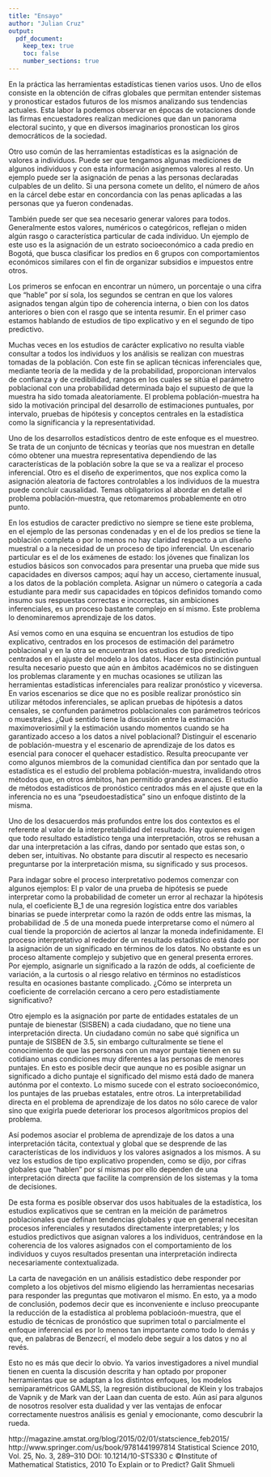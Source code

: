 ```yaml
---
title: "Ensayo"
author: "Julian Cruz"
output: 
  pdf_document:
    keep_tex: true
    toc: false
    number_sections: true
---
```


En la práctica las herramientas estadísticas tienen varios usos. Uno de ellos consiste en la obtención de cifras globales que permitan entender sistemas y pronosticar estados futuros de los mismos analizando sus tendencias actuales. Esta labor la podemos observar en épocas de votaciones donde las firmas encuestadores realizan mediciones que dan un panorama electoral sucinto, y que en diversos imaginarios pronostican los giros democráticos de la sociedad.

Otro uso común de las herramientas estadísticas es la asignación de valores a individuos. Puede ser que tengamos algunas mediciones de algunos individuos y con esta información asignemos valores al resto. Un ejemplo puede ser la asignación de penas a las personas declaradas culpables de un delito. Si una persona comete un delito, el número de años en la cárcel debe estar en concordancia con las penas aplicadas a las personas que ya fueron condenadas.

También puede ser que sea necesario generar valores para todos. Generalmente estos valores, numéricos o categóricos, reflejan o miden algún rasgo o característica particular de cada individuo. Un ejemplo de este uso es la asignación de un estrato socioeconómico a cada predio en Bogotá, que busca clasificar los predios en 6 grupos con comportamientos económicos similares con el fin de organizar subsidios e impuestos entre otros.

Los primeros se enfocan en encontrar un número, un porcentaje o una cifra que "hable" por sí sola, los segundos se centran en que los valores asignados tengan algún tipo de coherencia interna, o bien con los datos anteriores o bien con el rasgo que se intenta resumir. En el primer caso estamos hablando de estudios de tipo explicativo y en el segundo de tipo predictivo. 

Muchas veces en los estudios de carácter explicativo no resulta viable consultar a todos los individuos y los análisis se realizan con muestras tomadas de la población. Con este fin se aplican técnicas inferenciales que, mediante teoría de la medida y de la probabilidad, proporcionan intervalos de confianza y de credibilidad, rangos en los cuales se sitúa el parámetro poblacional con una probabilidad determinada bajo el supuesto de que la muestra ha sido tomada aleatoriamente. El problema población-muestra ha sido la motivación principal del desarrollo de estimaciones puntuales, por intervalo, pruebas de hipótesis y conceptos centrales en la estadística como la significancia y la representatividad.

Uno de los desarrollos estadísticos dentro de este enfoque es el muestreo. Se trata de un conjunto de técnicas y teorías que nos muestran en detalle cómo obtener una muestra representativa dependiendo de las características de la población sobre la que se va a realizar el proceso inferencial. Otro es el diseño de experimentos, que nos explica como la asignación aleatoria de factores controlables a los individuos de la muestra puede concluir causalidad. Temas obligatorios al abordar en detalle el problema población-muestra, que retomaremos probablemente en otro punto.

En los estudios de caracter predictivo no siempre se tiene este problema, en el ejemplo de las personas condenadas y en el de los predios se tiene la población completa o por lo menos no hay claridad respecto a un diseño muestral o a la necesidad de un proceso de tipo inferencial. Un escenario particular es el de los exámenes de estado: los jóvenes que finalizan los estudios básicos son convocados para presentar una prueba que mide sus capacidades en diversos campos; aquí hay un acceso, ciertamente inusual, a los datos de la población completa. Asignar un número o categoría a cada estudiante para medir sus capacidades en tópicos definidos tomando como insumo sus respuestas correctas e incorrectas, sin ambiciones inferenciales, es un proceso bastante complejo en sí mismo. Este problema lo denominaremos aprendizaje de los datos.

Así vemos como en una esquina se encuentran los estudios de tipo explicativo, centrados en los procesos de estimación del parámetro poblacional y en la otra se encuentran los estudios de tipo predictivo centrados en el ajuste del modelo a los datos. Hacer esta distinción puntual resulta necesario puesto que aún en ámbitos académicos no se distinguen los problemas claramente y en muchas ocasiones se utilizan las herramientas estadísticas inferenciales para realizar pronóstico y viceversa. En varios escenarios se dice que no es posible realizar pronóstico sin utilizar métodos inferenciales, se aplican pruebas de hipótesis a datos censales, se confunden parámetros poblacionales con parámetros teóricos o muestrales. ¿Qué sentido tiene la discusión entre la estimación maximoveriosimil y la estimación usando momentos cuando se ha garantizado acceso a los datos a nivel poblacional?
Distinguir el escenario de población-muestra y el escenario de aprendizaje de los datos es esencial para conocer el quehacer estadístico. Resulta preocupante ver como algunos miembros de la comunidad científica dan por sentado que la estadística es el estudio del problema población-muestra, invalidando otros métodos que, en otros ámbitos, han permitido grandes avances. El estudio de métodos estadísticos de pronóstico centrados más en el ajuste que en la inferencia no es una "pseudoestadística" sino un enfoque distinto de la misma.

Uno de los desacuerdos más profundos entre los dos contextos es el referente al valor de la interpretabilidad del resultado. Hay quienes exigen que todo resultado estadístico tenga una interpretación, otros se rehusan a dar una interpretación a las cifras, dando por sentado que estas son, o deben ser, intuitivas. No obstante para discutir al respecto es necesario preguntarse por la interpretación misma, su significado y sus procesos.

Para indagar sobre el proceso interpretativo podemos comenzar con algunos ejemplos: El p valor de una prueba de hipótesis se puede interpretar como la probabilidad de cometer un error al rechazar la hipótesis nula, el coeficiente B_1 de una regresión logística entre dos variables binarias se puede interpretar como la razón de odds entre las mismas, la probabilidad de .5 de una moneda puede interpretarse como el número al cual tiende la proporción de aciertos al lanzar la moneda indefinidamente. El proceso interpretativo al rededor de un resultado estadístico está dado por la asignación de un significado en términos de los datos. No obstante es un proceso altamente complejo y subjetivo que en general presenta errores. Por ejemplo, asignarle un significado a la razón de odds, al coeficiente de variación, a la curtosis o al riesgo relativo en términos no estadísticos resulta en ocasiones bastante complicado. ¿Cómo se interpreta un coeficiente de correlación cercano a cero pero estadístiamente significativo?

Otro ejemplo es la asignación por parte de entidades estatales de un puntaje de bienestar (SISBEN) a cada ciudadano, que no tiene una interpretación directa. Un ciudadano común no sabe qué significa un puntaje de SISBEN de 3.5, sin embargo culturalmente se tiene el conocimiento de que las personas con un mayor puntaje tienen en su cotidiano unas condiciones muy diferentes a las personas de menores puntajes. En esto es posible decir que aunque no es posible asignar un significado a dicho puntaje el significado del mismo está dado de manera autónma por el contexto. Lo mismo sucede con el estrato socioeconómico, los puntajes de las pruebas estatales, entre otros. La interpretabilidad directa en el problema de aprendizaje de los datos no sólo carece de valor sino que exigirla puede deteriorar los procesos algorítmicos propios del problema.

Así podemos asociar el problema de aprendizaje de los datos a una interpretación tácita, contextual y global que se desprende de las características de los individuos y los valores asignados a los mismos. A su vez los estudios de tipo explicativo propenden, como se dijo, por cifras globales que "hablen" por sí mismas por ello dependen de una interpretación directa que facilite la comprensión de los sistemas y la toma de decisiones.

De esta forma es posible observar dos usos habituales de la estadística, los estudios explicativos que se centran en la meición de parámetros poblacionales que definan tendencias globales y que en general necesitan procesos inferenciales y resutados directamente interpretables; y los estudios predictivos que asignan valores a los individuos, centrándose en la coherencia de los valores asignados con el comportamiento de los individuos y cuyos resultados presentan una interpretación indirecta necesariamente contextualizada.

La carta de navegación en un análisis estadístico debe responder por completo a los objetivos del mismo eligiendo las herramientas necesarias para responder las preguntas que motivaron el mismo. En esto, ya a modo de conclusión, podemos decir que es inconveniente e incluso preocupante la reducción de la estadística al problema poblacioón-muestra, que el estudio de técnicas de pronóstico que suprimen total o parcialmente el enfoque inferencial es por lo menos tan importante como todo lo demás y que, en palabras de Benzecrí, el modelo debe seguir a los datos y no al revés.

Esto no es más que decir lo obvio. Ya varios investigadores a nivel mundial tienen en cuenta la discusión descrita y han optado por proponer herramientas que se adaptan a los distintos enfoques, los modelos semiparamétricos GAMLSS, la regresión distibucional de Klein y los trabajos de Vapnik y de Mark van der Laan dan cuenta de esto. Aún así para algunos de nosotros resolver esta dualidad y ver las ventajas de enfocar correctamente nuestros análisis es genial y emocionante, como descubrir la rueda.

http://magazine.amstat.org/blog/2015/02/01/statscience_feb2015/
http://www.springer.com/us/book/9781441997814
Statistical Science 2010, Vol. 25, No. 3, 289–310 DOI: 10.1214/10-STS330 c ©Institute of Mathematical Statistics, 2010 To Explain or to Predict? Galit Shmueli
